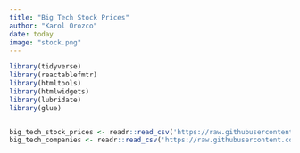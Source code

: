 ```yaml
---
title: "Big Tech Stock Prices"
author: "Karol Orozco"
date: today
image: "stock.png"
---
```




```r


library(tidyverse)
library(reactablefmtr)
library(htmltools)
library(htmlwidgets)
library(lubridate)
library(glue)


big_tech_stock_prices <- readr::read_csv('https://raw.githubusercontent.com/rfordatascience/tidytuesday/master/data/2023/2023-02-07/big_tech_stock_prices.csv')
big_tech_companies <- readr::read_csv('https://raw.githubusercontent.com/rfordatascience/tidytuesday/master/data/2023/2023-02-07/big_tech_companies.csv')
```


```r

```



